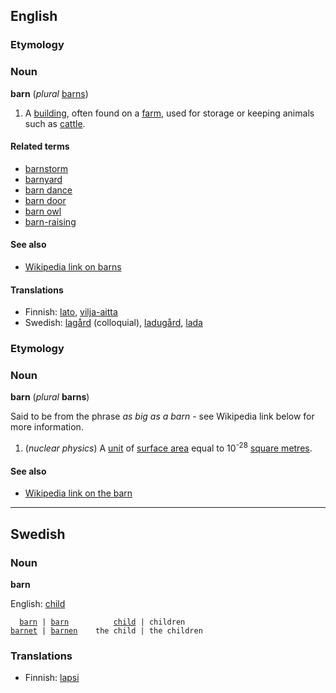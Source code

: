 ==English==
===Etymology===
<!--to be written-->

===Noun===
'''barn''' (''plural'' [[barns]])

#A [[building]], often found on a [[farm]], used for storage or keeping animals such as [[cattle]].

====Related terms====
*[[barnstorm]]
*[[barnyard]]
*[[barn dance]]
*[[barn door]]
*[[barn owl]]
*[[barn-raising]]

====See also====
*[[en:Barn_(building)|Wikipedia link on barns]]

====Translations====
*Finnish: [[lato]], [[vilja-aitta]]
*Swedish: [[lagård]] (colloquial), [[ladugård]], [[lada]]

===Etymology===
===Noun===
'''barn''' (''plural'' '''barns''')

Said to be from the phrase ''as big as a barn'' - see Wikipedia link below for more information.

#(''nuclear physics'') A [[unit]] of [[surface area]] equal to 10<sup>-28</sup> [[square metre]]s.

====See also====
*[[en:Barn_(unit)|Wikipedia link on the barn]]

----
==Swedish==
===Noun===
'''barn'''

English: [[child]]


   [[barn]] | [[barn]]          [[child]] | children
 [[barnet]] | [[barnen]]    the child | the children

===Translations===

*Finnish: [[lapsi]]